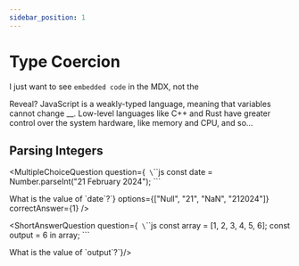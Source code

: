 ```yaml
---
sidebar_position: 1
---
```



# Type Coercion

I just want to see `embedded code` in the MDX, not the

<TrueFalseQuestion
    question="JavaScript is a strongly-typed language."
    correctAnswer={false}
/>
Reveal? JavaScript is a weakly-typed language, meaning that variables cannot
change __. Low-level languages like C++ and Rust have greater control over the
system hardware, like memory and CPU, and so...

## Parsing Integers

<MultipleChoiceQuestion
  question={`
\`\`\`js
const date = Number.parseInt("21 February 2024");
\`\`\`

What is the value of \`date\`?`}
options={["Null", "21", "NaN", "212024"]}
correctAnswer={1}
/>

<ShortAnswerQuestion   question={`
\`\`\`js
const array = [1, 2, 3, 4, 5, 6];
const output = 6 in array;
\`\`\`

What is the value of \`output\`?`}/>

<TestComponent />
<br />
